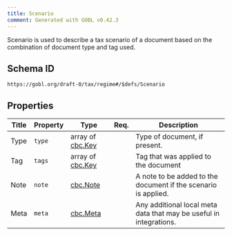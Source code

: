 ```yaml
---
title: Scenario
comment: Generated with GOBL v0.42.3
---
```


Scenario is used to describe a tax scenario of a document based on the combination of document type and tag used.

## Schema ID

`https://gobl.org/draft-0/tax/regime#/$defs/Scenario`

## Properties

| Title | Property | Type                                 | Req. | Description                                                        |
|-------|----------|--------------------------------------|------|--------------------------------------------------------------------|
| Type  | `type`   | array of [cbc.Key](/draft-0/cbc/key) |      | Type of document, if present.                                      |
| Tag   | `tags`   | array of [cbc.Key](/draft-0/cbc/key) |      | Tag that was applied to the document                               |
| Note  | `note`   | [cbc.Note](/draft-0/cbc/note)        |      | A note to be added to the document if the scenario is applied.     |
| Meta  | `meta`   | [cbc.Meta](/draft-0/cbc/meta)        |      | Any additional local meta data that may be useful in integrations. |

